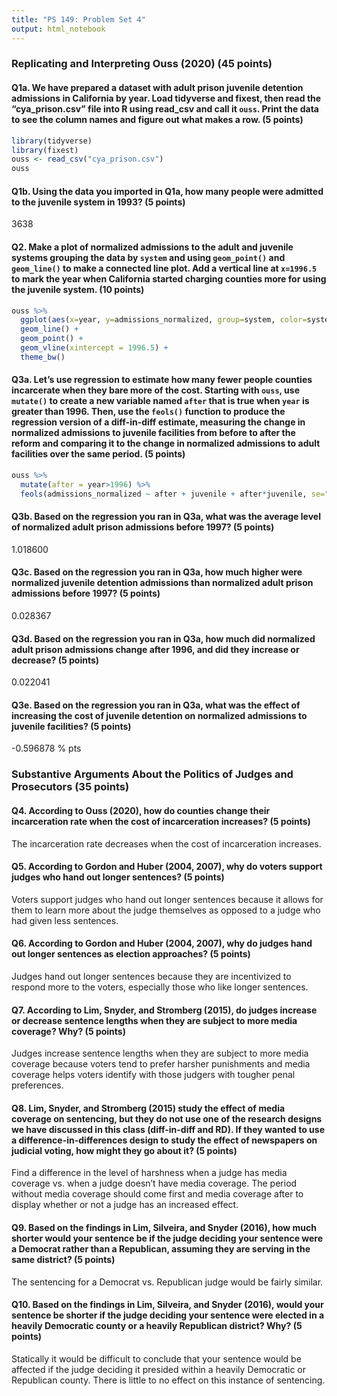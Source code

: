 ```yaml
---
title: "PS 149: Problem Set 4"
output: html_notebook
---
```


### Replicating and Interpreting Ouss (2020) (45 points)

#### Q1a. We have prepared a dataset with adult prison juvenile detention admissions in California by year. Load tidyverse and fixest, then read the "cya_prison.csv" file into R using read_csv and call it `ouss`. Print the data to see the column names and figure out what makes a row. (5 points)

```r
library(tidyverse)
library(fixest)
ouss <- read_csv("cya_prison.csv")
ouss
```


#### Q1b. Using the data you imported in Q1a, how many people were admitted to the juvenile system in 1993? (5 points) 
3638



#### Q2. Make a plot of normalized admissions to the adult and juvenile systems grouping the data by `system` and using `geom_point()` and `geom_line()` to make a connected line plot. Add a vertical line at `x=1996.5` to mark the year when California started charging counties more for using the juvenile system. (10 points) 

```r
ouss %>%
  ggplot(aes(x=year, y=admissions_normalized, group=system, color=system)) +
  geom_line() +
  geom_point() +
  geom_vline(xintercept = 1996.5) +
  theme_bw()
```


#### Q3a. Let's use regression to estimate how many fewer people counties incarcerate when they bare more of the cost. Starting with `ouss`, use `mutate()` to create a new variable named `after` that is true when `year` is greater than 1996. Then, use the `feols()` function to produce the regression version of a diff-in-diff estimate, measuring the change in normalized admissions to juvenile facilities from before to after the reform and comparing it to the change in normalized admissions to adult facilities over the same period. (5 points) 

```r
ouss %>%
  mutate(after = year>1996) %>%
  feols(admissions_normalized ~ after + juvenile + after*juvenile, se="hetero", data=.)
```


#### Q3b. Based on the regression you ran in Q3a, what was the average level of normalized adult prison admissions before 1997? (5 points)
1.018600




#### Q3c. Based on the regression you ran in Q3a, how much higher were normalized juvenile detention admissions than normalized adult prison admissions before 1997? (5 points)
0.028367




#### Q3d. Based on the regression you ran in Q3a, how much did normalized adult prison admissions change after 1996, and did they increase or decrease? (5 points)
0.022041



#### Q3e. Based on the regression you ran in Q3a, what was the effect of increasing the cost of juvenile detention on normalized admissions to juvenile facilities? (5 points)
-0.596878 % pts





### Substantive Arguments About the Politics of Judges and Prosecutors (35 points)

#### Q4. According to Ouss (2020), how do counties change their incarceration rate when the cost of incarceration increases? (5 points)
The incarceration rate decreases when the cost of incarceration increases. 




#### Q5. According to Gordon and Huber (2004, 2007), why do voters support judges who hand out longer sentences? (5 points)
Voters support judges who hand out longer sentences because it allows for them to learn more about the judge themselves as opposed to a judge who had given less sentences.




#### Q6. According to Gordon and Huber (2004, 2007), why do judges hand out longer sentences as election approaches? (5 points)
Judges hand out longer sentences because they are incentivized to respond more to the voters, especially those who like longer sentences.




#### Q7. According to Lim, Snyder, and Stromberg (2015), do judges increase or decrease sentence lengths when they are subject to more media coverage? Why? (5 points)
Judges increase sentence lengths when they are subject to more media coverage because voters tend to prefer harsher punishments and media coverage helps voters identify with those judgers with tougher penal preferences. 


#### Q8. Lim, Snyder, and Stromberg (2015) study the effect of media coverage on sentencing, but they do not use one of the research designs we have discussed in this class (diff-in-diff and RD). If they wanted to use a difference-in-differences design to study the effect of newspapers on judicial voting, how might they go about it? (5 points)
Find a difference in the level of harshness when a judge has media coverage vs. when a judge doesn't have media coverage. The period without media coverage should come first and media coverage after to display whether or not a judge has an increased effect. 




#### Q9. Based on the findings in Lim, Silveira, and Snyder (2016), how much shorter would your sentence be if the judge deciding your sentence were a Democrat rather than a Republican, assuming they are serving in the same district? (5 points)
The sentencing for a Democrat vs. Republican judge would be fairly similar.




#### Q10. Based on the findings in Lim, Silveira, and Snyder (2016), would your sentence be shorter if the judge deciding your sentence were elected in a heavily Democratic county or a heavily Republican district? Why? (5 points)
Statically it would be difficult to conclude that your sentence would be affected if the judge deciding it presided within a heavily Democratic or Republican county. There is little to no effect on this instance of sentencing.



